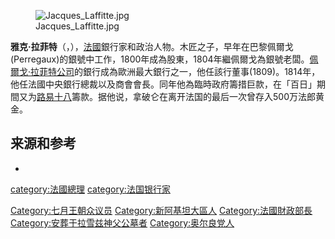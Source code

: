 [[File:Jacques_Laffitte.jpg|right]]

'''雅克·拉菲特'''（{{lang|fr|'''Jacques Laffitte'''}}，{{bd|1767年|10月24日|1844年|5月26日|catIdx=L}}），[[法國|法國]]銀行家和政治人物。木匠之子，早年在巴黎佩爾戈(Perregaux)的銀號中工作，1800年成為股東，1804年繼佩爾戈為銀號老闆。[[佩爾戈·拉菲特公司|佩爾戈·拉菲特公司]]的銀行成為歐洲最大銀行之一，他任該行董事(1809)。1814年，他任法國中央銀行總裁以及商會會長。同年他為臨時政府籌措巨款，在「百日」期間又为[[路易十八|路易十八]]籌款。据他说，拿破仑在离开法国的最后一次曾存入500万法郎黄金。

==来源和参考==
*{{1911}}

{{leader|[[維克托·德布羅伊|維克托·德布羅伊]]|'''[[法国总理|法国总理]]'''<br>1830-1831|[[卡西米尔·皮埃尔·佩里埃|卡西米尔·皮埃尔·佩里埃]]}}

{{法国政府首脑}}
{{Authority control}}
[[category:法國總理|category:法國總理]]
[[category:法国银行家|category:法国银行家]]
[[Category:七月王朝众议员|Category:七月王朝众议员]]
[[Category:新阿基坦大區人|Category:新阿基坦大區人]]
[[Category:法國財政部長|Category:法國財政部長]]
[[Category:安葬于拉雪兹神父公墓者|Category:安葬于拉雪兹神父公墓者]]
[[Category:奥尔良党人|Category:奥尔良党人]]